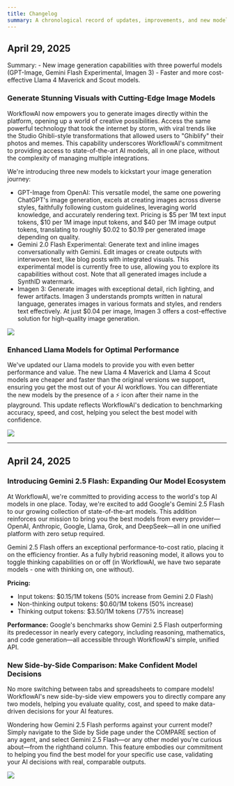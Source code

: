 ```yaml
---
title: Changelog
summary: A chronological record of updates, improvements, and new model integrations to the WorkflowAI platform.
---
```


## April 29, 2025

<Callout type="info">
  Summary:
  - New image generation capabilities with three powerful models (GPT-Image, Gemini Flash Experimental, Imagen 3)
  - Faster and more cost-effective Llama 4 Maverick and Scout models.
</Callout>

### Generate Stunning Visuals with Cutting-Edge Image Models

WorkflowAI now empowers you to generate images directly within the platform, opening up a world of creative possibilities. Access the same powerful technology that took the internet by storm, with viral trends like the Studio Ghibli-style transformations that allowed users to "Ghiblify" their photos and memes. This capability underscores WorkflowAI's commitment to providing access to state-of-the-art AI models, all in one place, without the complexity of managing multiple integrations. 

We're introducing three new models to kickstart your image generation journey:

- GPT-Image from OpenAI: This versatile model, the same one powering ChatGPT's image generation, excels at creating images across diverse styles, faithfully following custom guidelines, leveraging world knowledge, and accurately rendering text. Pricing is $5 per 1M text input tokens, $10 per 1M image input tokens, and $40 per 1M image output tokens, translating to roughly $0.02 to $0.19 per generated image depending on quality.
- Gemini 2.0 Flash Experimental: Generate text and inline images conversationally with Gemini. Edit images or create outputs with interwoven text, like blog posts with integrated visuals. This experimental model is currently free to use, allowing you to explore its capabilities without cost. Note that all generated images include a SynthID watermark.
- Imagen 3: Generate images with exceptional detail, rich lighting, and fewer artifacts. Imagen 3 understands prompts written in natural language, generates images in various formats and styles, and renders text effectively. At just $0.04 per image, Imagen 3 offers a cost-effective solution for high-quality image generation.

![](/images/release-notes/image-side-by-side.png)

### Enhanced Llama Models for Optimal Performance

We've updated our Llama models to provide you with even better performance and value. The new Llama 4 Maverick and Llama 4 Scout models are cheaper and faster than the original versions we support, ensuring you get the most out of your AI workflows. You can differentiate the new models by the presence of a ⚡️ icon after their name in the playground. This update reflects WorkflowAI's dedication to benchmarking accuracy, speed, and cost, helping you select the best model with confidence. 

![](/images/release-notes/llama-side-by-side.png)

---
## April 24, 2025

### Introducing Gemini 2.5 Flash: Expanding Our Model Ecosystem

At WorkflowAI, we're committed to providing access to the world's top AI models in one place. Today, we're excited to add Google's Gemini 2.5 Flash to our growing collection of state-of-the-art models. This addition reinforces our mission to bring you the best models from every provider—OpenAI, Anthropic, Google, Llama, Grok, and DeepSeek—all in one unified platform with zero setup required.

Gemini 2.5 Flash offers an exceptional performance-to-cost ratio, placing it on the efficiency frontier. As a fully hybrid reasoning model, it allows you to toggle thinking capabilities on or off (in WorkflowAI, we have two separate models - one with thinking on, one without).

**Pricing:**
* Input tokens: $0.15/1M tokens (50% increase from Gemini 2.0 Flash)
* Non-thinking output tokens: $0.60/1M tokens (50% increase)
* Thinking output tokens: $3.50/1M tokens (775% increase)

**Performance:**
Google's benchmarks show Gemini 2.5 Flash outperforming its predecessor in nearly every category, including reasoning, mathematics, and code generation—all accessible through WorkflowAI's simple, unified API.

### New Side-by-Side Comparison: Make Confident Model Decisions

No more switching between tabs and spreadsheets to compare models! WorkflowAI's new side-by-side view empowers you to directly compare any two models, helping you evaluate quality, cost, and speed to make data-driven decisions for your AI features.

Wondering how Gemini 2.5 Flash performs against your current model? Simply navigate to the Side by Side page under the COMPARE section of any agent, and select Gemini 2.5 Flash—or any other model you're curious about—from the righthand column. This feature embodies our commitment to helping you find the best model for your specific use case, validating your AI decisions with real, comparable outputs.

![](/images/release-notes/sidebyside.png)